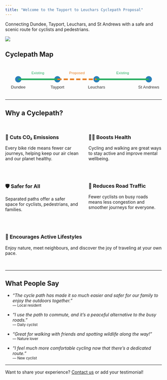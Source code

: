 ```yaml
---
title: "Welcome to the Tayport to Leuchars Cyclepath Proposal"
---
```


Connecting Dundee, Tayport, Leuchars, and St Andrews with a safe and scenic route for cyclists and pedestrians.

![](./images/cyclepath_mock_up.png)

## Cyclepath Map

```{=html}
<svg width="100%" height="120" viewBox="0 0 600 120" aria-label="Simple map showing Dundee, Tayport, Leuchars, and St Andrews connected by a cyclepath">
  <style>
    .town { font-family: Arial, sans-serif; font-size: 16px; fill: #333; }
    .cyclepath-exist { stroke: #27ae60; stroke-width: 6; fill: none; }
    .cyclepath-proposed { stroke: #e67e22; stroke-width: 6; fill: none; stroke-dasharray: 16 8; }
    .dot { fill: #2980b9; }
    .label-proposed { font-family: Arial, sans-serif; font-size: 14px; fill: #e67e22; }
    .label-exist { font-family: Arial, sans-serif; font-size: 14px; fill: #27ae60; }
  </style>
  <!-- Towns -->
  <circle cx="50" cy="60" r="12" class="dot" />
  <text x="50" y="95" class="town" text-anchor="middle">Dundee</text>
  <circle cx="200" cy="60" r="12" class="dot" />
  <text x="200" y="95" class="town" text-anchor="middle">Tayport</text>
  <circle cx="350" cy="60" r="12" class="dot" />
  <text x="350" y="95" class="town" text-anchor="middle">Leuchars</text>
  <circle cx="550" cy="60" r="12" class="dot" />
  <text x="550" y="95" class="town" text-anchor="middle">St Andrews</text>
  <!-- Cyclepath: Dundee to Tayport (existing) -->
  <polyline points="50,60 200,60" class="cyclepath-exist" />
  <text x="125" y="40" class="label-exist" text-anchor="middle">Existing</text>
  <!-- Cyclepath: Tayport to Leuchars (proposed) -->
  <polyline points="200,60 350,60" class="cyclepath-proposed" />
  <text x="275" y="40" class="label-proposed" text-anchor="middle">Proposed</text>
  <!-- Cyclepath: Leuchars to St Andrews (existing) -->
  <polyline points="350,60 550,60" class="cyclepath-exist" />
  <text x="450" y="40" class="label-exist" text-anchor="middle">Existing</text>
</svg>
```

---

## Why a Cyclepath?
```{=html}
<div style="display: flex; flex-wrap: wrap; gap: 2rem; justify-content: center; margin: 2rem 0;">
  <div style="flex: 1; min-width: 220px;">
    <h3>🌱 Cuts CO₂ Emissions</h3>
    <p>Every bike ride means fewer car journeys, helping keep our air clean and our planet healthy.</p>
  </div>
  <div style="flex: 1; min-width: 220px;">
    <h3>🏃‍♂️ Boosts Health</h3>
    <p>Cycling and walking are great ways to stay active and improve mental wellbeing.</p>
  </div>
  <div style="flex: 1; min-width: 220px;">
    <h3>🛡️ Safer for All</h3>
    <p>Separated paths offer a safer space for cyclists, pedestrians, and families.</p>
  </div>
  <div style="flex: 1; min-width: 220px;">
    <h3>🚗 Reduces Road Traffic</h3>
    <p>Fewer cyclists on busy roads means less congestion and smoother journeys for everyone.</p>
  </div>
  <div style="flex: 1; min-width: 220px;">
    <h3>🌳 Encourages Active Lifestyles</h3>
    <p>Enjoy nature, meet neighbours, and discover the joy of traveling at your own pace.</p>
  </div>
</div>
```
---

## What People Say

- *"The cycle path has made it so much easier and safer for our family to enjoy the outdoors together."*  
  <small>— Local resident</small>

- *"I use the path to commute, and it’s a peaceful alternative to the busy roads."*  
  <small>— Daily cyclist</small>

- *"Great for walking with friends and spotting wildlife along the way!"*  
  <small>— Nature lover</small>

- *"I feel much more comfortable cycling now that there’s a dedicated route."*  
  <small>— New cyclist</small>

---

Want to share your experience? [Contact us](mailto:info@tayportcyclepath.org) or add your testimonial!
